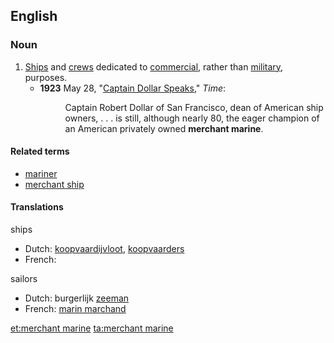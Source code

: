 ==English==

===Noun===
{{en-noun|sg=[[merchant]] [[marine]]}}

# [[ship|Ship]]s and [[crew]]s dedicated to [[commercial]], rather than [[military]], purposes.
#* '''1923''' May 28, "[http://www.time.com/time/magazine/article/0,9171,715507,00.html Captain Dollar Speaks]," ''Time'':
#*: Captain Robert Dollar of San Francisco, dean of American ship owners, . . . is still, although nearly 80, the eager champion of an American privately owned '''merchant marine'''.

====Related terms====
* [[mariner]]
* [[merchant ship]]

====Translations====
{{rfc-tsort|unknown line format: ships}}
{{trans-top}}
ships
* Dutch: [[koopvaardijvloot]], [[koopvaarders]] {{m|p}}
* French: {{t+|fr|marine marchande}}

sailors
* Dutch: burgerlijk [[zeeman]] {{m}}
* French: [[marin marchand]] {{m}}
{{trans-bottom}}

[[et:merchant marine]]
[[ta:merchant marine]]